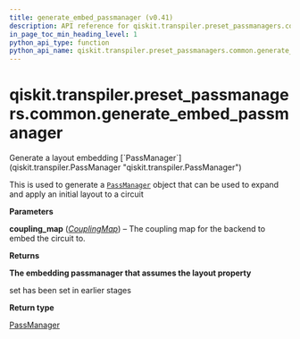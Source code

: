 ```yaml
---
title: generate_embed_passmanager (v0.41)
description: API reference for qiskit.transpiler.preset_passmanagers.common.generate_embed_passmanager in qiskit v0.41
in_page_toc_min_heading_level: 1
python_api_type: function
python_api_name: qiskit.transpiler.preset_passmanagers.common.generate_embed_passmanager
---
```


<span id="qiskit-transpiler-preset-passmanagers-common-generate-embed-passmanager" />

# qiskit.transpiler.preset\_passmanagers.common.generate\_embed\_passmanager

<Function id="qiskit.transpiler.preset_passmanagers.common.generate_embed_passmanager" isDedicatedPage={true} github="https://github.com/qiskit/qiskit/tree/stable/0.23/qiskit/transpiler/preset_passmanagers/common.py" signature="generate_embed_passmanager(coupling_map)">
  Generate a layout embedding [`PassManager`](qiskit.transpiler.PassManager "qiskit.transpiler.PassManager")

  This is used to generate a [`PassManager`](qiskit.transpiler.PassManager "qiskit.transpiler.PassManager") object that can be used to expand and apply an initial layout to a circuit

  **Parameters**

  **coupling\_map** ([*CouplingMap*](qiskit.transpiler.CouplingMap "qiskit.transpiler.CouplingMap")) – The coupling map for the backend to embed the circuit to.

  **Returns**

  **The embedding passmanager that assumes the layout property**

  set has been set in earlier stages

  **Return type**

  [PassManager](qiskit.transpiler.PassManager "qiskit.transpiler.PassManager")
</Function>

